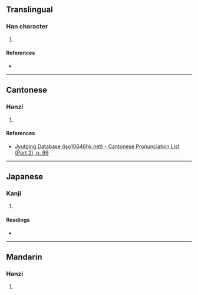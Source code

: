 {{character info/new}}
==Translingual==

===Han character===
{{Han char|rn=46|rad=山|as=06|sn=9|four=22104|canj=UKG|ids=⿳山大土}}

# {{defn|Han|sort=山06}}

====References====
* {{Han ref|kx=0311.020|dkj=08054|hdz=10769.210|uh=5CDA|ud=23770|bh=CEA2|bd=52898}}

----

==Cantonese==

===Hanzi===
{{yue-hanzi|jyut=[[mat6]]|y=mat6}}

# {{defn|lang=yue|sort=山06}}

====References====
* [http://www.iso10646hk.net/jp/document/download.jsp Jyutping Database (iso10646hk.net) - Cantonese Pronunciation List (Part 2), p. 99]

----

==Japanese==

===Kanji===
{{ja-kanji|grade=|rs=山06}}

# {{defn|lang=ja|sort=山06}}

====Readings====
* {{ja-readings|on=[[びつ]] (bitsu), [[みち]] (michi)|kun=}}

----

==Mandarin==

===Hanzi===
{{cmn-hanzi|pin=[[mì]] ([[mi4]]), [[dòng]] ([[dong4]])|wg=mi<sup>4</sup>, tung<sup>4</sup>}}

# {{defn|lang=cmn|sort=山06}}